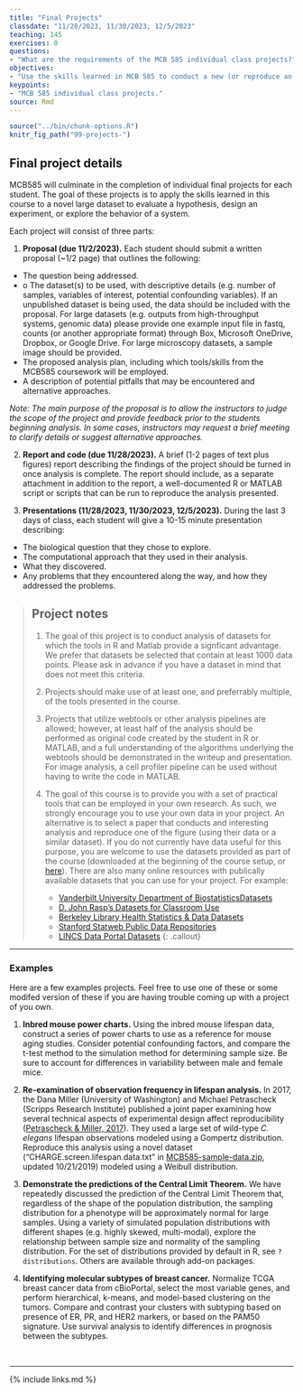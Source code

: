 ```yaml
---
title: "Final Projects"
classdate: "11/28/2023, 11/30/2023, 12/5/2023"
teaching: 145
exercises: 0
questions:
- "What are the requirements of the MCB 585 individual class projects?"
objectives:
- "Use the skills learned in MCB 585 to conduct a new (or reproduce an old) analysis on a large dataset."
keypoints:
- "MCB 585 individual class projects."
source: Rmd
---
```


```r
source("../bin/chunk-options.R")
knitr_fig_path("99-projects-")
```

## Final project details

MCB585 will culminate in the completion of individual final projects for each student. The goal of these projects is to apply the skills learned in this course to a novel large dataset to evaluate a hypothesis, design an experiment, or explore the behavior of a system.

Each project will consist of three parts:

1. **Proposal (due 11/2/2023).** Each student should submit a written proposal (~1/2 page) that outlines the following:
 + The question being addressed. 
 + o	The dataset(s) to be used, with descriptive details (e.g. number of samples, variables of interest, potential confounding variables). If an unpublished dataset is being used, the data should be included with the proposal. For large datasets (e.g. outputs from high-throughput systems, genomic data) please provide one example input file in fastq, counts (or another appropriate format) through Box, Microsoft OneDrive, Dropbox, or Google Drive. For large microscopy datasets, a sample image should be provided.
 + The proposed analysis plan, including which tools/skills from the MCB585 coursework will be employed.
 + A description of potential pitfalls that may be encountered and alternative approaches.
 
| *Note: The main purpose of the proposal is to allow the instructors to judge the scope of the project and provide feedback prior to the students beginning analysis. In some cases, instructors may request a brief meeting to clarify details or suggest alternative approaches.*

2. **Report and code (due 11/28/2023).** A brief (1-2 pages of text plus figures) report describing the findings of the project should be turned in once analysis is complete. The report should include, as a separate attachment in addition to the report, a well-documented R or MATLAB script or scripts that can be run to reproduce the analysis presented.

3. **Presentations (11/28/2023, 11/30/2023, 12/5/2023).** During the last 3 days of class, each student will give a 10-15 minute presentation describing:
 + The biological question that they chose to explore.
 + The computational approach that they used in their analysis.
 + What they discovered.
 + Any problems that they encountered along the way, and how they addressed the problems.

> ## Project notes
> 
> 1. The goal of this project is to conduct analysis of datasets for which the tools
> in R and Matlab provide a signficant advantage. We prefer that datasets be selected
> that contain at least 1000 data points. Please ask in advance if you have a dataset
> in mind that does not meet this criteria.
> 
> 2. Projects should make use of at least one, and preferrably multiple, of the tools
> presented in the course.
> 
> 3. Projects that utilize webtools or other analysis pipelines are allowed; however, 
> at least half of the analysis should be performed as original code created by the 
> student in R or MATLAB, and a full understanding of the algorithms underlying the 
> webtools should be demonstrated in the writeup and presentation. For image analysis, 
> a cell profiler pipeline can be used without having to write the code in MATLAB.
> 
> 4. The goal of this course is to provide you with a set of practical tools that can
> be employed in your own research. As such, we strongly encourage you to use your own
> data in your project. An alternative is to select a paper that conducts and
> interesting analysis and reproduce one of the figure (using their data or a similar
> dataset). If you do not currently have data useful for this purpose, you
> are welcome to use the datasets provided as part of the course (downloaded at the 
> beginning of the course setup, or 
> [here]({{ page.root }}/data/MCB585-sample-data.zip)). There are also many online
> resources with publically available datasets that you can use for your project. For 
> example:
>    + [Vanderbilt University Department of BiostatisticsDatasets](http://biostat.mc.vanderbilt.edu/wiki/Main/DataSets)
>    + [D. John Rasp's Datasets for Classroom Use](https://www2.stetson.edu/~jrasp/data.htm)
>    + [Berkeley Library Health Statistics & Data Datasets](https://guides.lib.berkeley.edu/publichealth/healthstatistics/rawdata)
>    + [Stanford Statweb Public Data Repositories](http://statweb.stanford.edu/~sabatti/data.html)
>    + [LINCS Data Portal Datasets](http://lincsportal.ccs.miami.edu/datasets/)
{: .callout}

***
### Examples

Here are a few examples projects. Feel free to use one of these or some modifed version of these if you are having trouble coming up with a project of you own.

1. **Inbred mouse power charts.** Using the inbred mouse lifespan data, construct a series of power charts to use as a reference for mouse aging studies. Consider potential confounding factors, and compare the t-test method to the simulation method for determining sample size. Be sure to account for differences in variability between male and female mice.

2. **Re-examination of observation frequency in lifespan analysis.** In 2017, the Dana Miller (University of Washington) and Michael Petrascheck (Scripps Research Institute) published a joint paper examining how several technical aspects of experimental design affect reproducibility ([Petrascheck & Miller, 2017](https://www.ncbi.nlm.nih.gov/pubmed/28713422)). They used a large set of wild-type *C. elegans* lifespan observations modeled using a Gompertz distribution. Reproduce this analysis using a novel dataset ("CHARGE.screen.lifespan.data.txt" in [MCB585-sample-data.zip]({{ page.root }}/data/MCB585-sample-data.zip), updated 10/21/2019) modeled using a Weibull distribution.

3. **Demonstrate the predictions of the Central Limit Theorem.** We have repeatedly discussed the prediction of the Central Limit Theorem that, regardless of the shape of the population distribution, the sampling distribution for a phenotype will be approximately normal for large samples. Using a variety of simulated population distributions with different shapes (e.g. highly skewed, multi-modal), explore the relationship between sample size and normality of the sampling distribution. For the set of distributions provided by default in R, see `?distributions`. Others are available through add-on packages. 

4. **Identifying molecular subtypes of breast cancer.** Normalize TCGA breast cancer data from cBioPortal, select the most variable genes, and perform hierarchical, k-means, and model-based clustering on the tumors. Compare and contrast your clusters with subtyping based on presence of ER, PR, and HER2 markers, or based on the PAM50 signature. Use survival analysis to identify differences in prognosis between the subtypes.

&nbsp;

***

{% include links.md %}